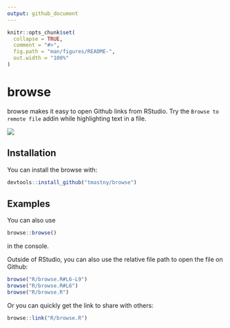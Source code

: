 ```yaml
---
output: github_document
---
```


<!-- README.md is generated from README.Rmd. Please edit that file -->

```r
knitr::opts_chunk$set(
  collapse = TRUE,
  comment = "#>",
  fig.path = "man/figures/README-",
  out.width = "100%"
)
```

# browse

<!-- badges: start -->
<!-- badges: end -->

browse makes it easy to open Github links from RStudio. 
Try the `Browse to remote file` addin while highlighting text in a file.

![](browse.gif)

## Installation

You can install the browse with:

```r
devtools::install_github("tmastny/browse")
```

## Examples

You can also use 

```r
browse::browse()
```

in the console.

Outside of RStudio, you can also use the relative file path
to open the file on Github:

```r
browse("R/browse.R#L6-L9")
browse("R/browse.R#L6")
browse("R/browse.R")
```

Or you can quickly get the link to share with others:

```r
browse::link("R/browse.R")
```
